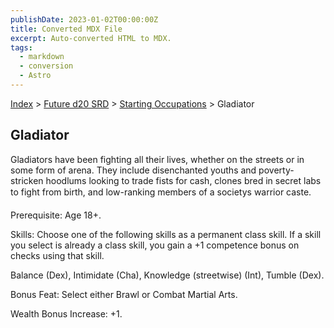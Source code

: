 ```yaml
---
publishDate: 2023-01-02T00:00:00Z
title: Converted MDX File
excerpt: Auto-converted HTML to MDX.
tags:
  - markdown
  - conversion
  - Astro
---
```






[Index](-index) > [Future d20 SRD](future-d20-srd-index) > [Starting Occupations](future-d20-srd-starting-occupations-index) > Gladiator




## Gladiator


Gladiators have been fighting all their lives, whether on the streets or in some form of arena. They include disenchanted youths and poverty-stricken hoodlums looking to trade fists for cash, clones bred in secret labs to fight from birth, and low-ranking members of a societys warrior caste.


Prerequisite: Age 18+.


Skills: Choose one of the following skills as a permanent class skill. If a skill you select is already a class skill, you gain a +1 competence bonus on checks using that skill.


Balance (Dex), Intimidate (Cha), Knowledge (streetwise) (Int), Tumble (Dex).


Bonus Feat: Select either Brawl or Combat Martial Arts.


Wealth Bonus Increase: +1.



